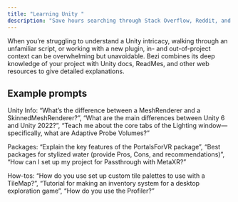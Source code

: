 ```yaml
---
title: "Learning Unity "
description: "Save hours searching through Stack Overflow, Reddit, and uncommented code, ask Bezi how to do something."
---
```


When you’re struggling to understand a Unity intricacy, walking through an unfamiliar script, or working with a new plugin, in- and out-of-project context can be overwhelming but unavoidable. Bezi combines its deep knowledge of your project with Unity docs, ReadMes, and other web resources to give detailed explanations.

## Example prompts

Unity Info: “What’s the difference between a MeshRenderer and a SkinnedMeshRenderer?”, “What are the main differences between Unity 6 and Unity 2022?”, “Teach me about the core tabs of the Lighting window— specifically, what are Adaptive Probe Volumes?”

Packages: “Explain the key features of the PortalsForVR package”, “Best packages for stylized water (provide Pros, Cons, and recommendations)”, “How can I set up my project for Passthrough with MetaXR?”

How-tos: “How do you use set up custom tile palettes to use with a TileMap?”, “Tutorial for making an inventory system for a desktop exploration game”, “How do you use the Profiler?”